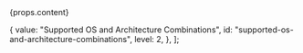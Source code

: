 <div>{props.content}</div>

  {
    value: "Supported OS and Architecture Combinations",
    id: "supported-os-and-architecture-combinations",
    level: 2,
  },
];
